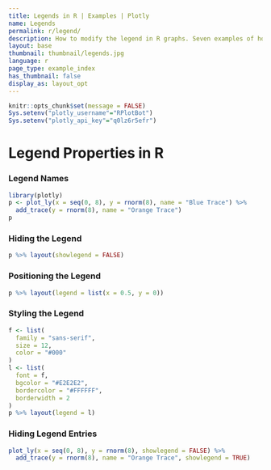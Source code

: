 ```yaml
---
title: Legends in R | Examples | Plotly
name: Legends
permalink: r/legend/
description: How to modify the legend in R graphs. Seven examples of how to move, color, and hide the legend.
layout: base
thumbnail: thumbnail/legends.jpg
language: r
page_type: example_index
has_thumbnail: false
display_as: layout_opt
---
```


```r
knitr::opts_chunk$set(message = FALSE)
Sys.setenv("plotly_username"="RPlotBot")
Sys.setenv("plotly_api_key"="q0lz6r5efr")
```
# Legend Properties in R

### Legend Names
```r
library(plotly)
p <- plot_ly(x = seq(0, 8), y = rnorm(8), name = "Blue Trace") %>%
  add_trace(y = rnorm(8), name = "Orange Trace")
p
```

### Hiding the Legend
```r
p %>% layout(showlegend = FALSE)
```

### Positioning the Legend
```r
p %>% layout(legend = list(x = 0.5, y = 0))
```

### Styling the Legend
```r
f <- list(
  family = "sans-serif",
  size = 12,
  color = "#000"
)
l <- list(
  font = f,
  bgcolor = "#E2E2E2",
  bordercolor = "#FFFFFF",
  borderwidth = 2
)
p %>% layout(legend = l)
```

### Hiding Legend Entries
```r
plot_ly(x = seq(0, 8), y = rnorm(8), showlegend = FALSE) %>%
  add_trace(y = rnorm(8), name = "Orange Trace", showlegend = TRUE)
```
